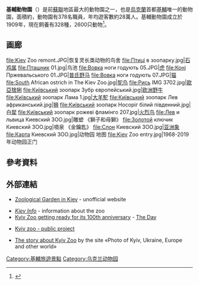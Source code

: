 {{Infobox zoo
|zoo_name=基輔動物園
|logo= Logo Kiev Zoo.svg
|logo_width=150px
|logo_caption=基輔動物園標誌
|image=Жирафа Киевский ЗОО.jpg|image_width=180px
|image_caption=基輔動物園入口
|date_opened=1909年3月21日
|date_closed=
|location={{Flag icon|Ukraine}} [[烏克蘭|烏克蘭]][[基輔|基輔]]
|area= {{Convert|34|ha|abbr=on}}
|coordinates={{Coord|50|27|15|N|30|27|46|E|type:landmark_region:UA|display=it}}
|num_animals=3000（2013年1月1日）
|num_species=369 （2013年1月1日）
|members=
|exhibits=
}}
'''基輔動物園'''（{{lang-uk|Київський Зоопарк}}）是前[[蘇聯|蘇聯]]地區最大的動物園之一，也是[[烏克蘭|烏克蘭]]首都[[基輔|基輔]]唯一的動物園，面積約{{Convert|40|ha}}，動物園有378名職員，年均遊客數約28萬人。基輔動物園成立於1909年，現在飼養有328種，2600只動物<ref name=CBCAP>{{cite news|title=Kiev zoo a 'concentration camp for animals'|url=http://www.cbc.ca/news/world/story/2011/03/23/kiev-zoo-deaths.html|accessdate=27 April 2011|newspaper=CBC news|date=23 March 2011|author=Associated Press|archive-date=2013-09-09|archive-url=https://web.archive.org/web/20130909000412/http://www.cbc.ca/news/world/story/2011/03/23/kiev-zoo-deaths.html|dead-url=no}}</ref>。
== 画廊 ==
<gallery>
file:Kiev Zoo remont.JPG|恢复灵长类动物的鸟舍
file:Птиці в зоопарку.jpg|[[石鸡属|石鸡属]]
file:Пташник 01.jpg|鸟池
file:Вовка ноги годують 05.JPG|[[虎|虎]]
file:Коні Пржевальського 01.JPG|[[普氏野马|普氏野马]]
file:Вовка ноги годують 07.JPG|[[猫|猫]]
file:South African ostrich in The Kiev Zoo.jpg|[[鸵鸟|鸵鸟]]
file:Рись IMG 3702.jpg|[[歐亞猞猁|歐亞猞猁]]
file:Київський зоопарк Зубр європейський.jpg|[[欧洲野牛|欧洲野牛]]
file:Київський зоопарк Лама 1.jpg|[[大羊駝|大羊駝]]
file:Київський зоопарк Лев африканський.jpg|[[狮|狮]]
file:Київський зоопарк Носоріг білий південний.jpg|白[[犀|犀]]
file:Київський зоопарк рожеві фламінго 207.jpg|[[火烈鸟|火烈鸟]]
file:Лев и львица Киевский ЗОО.jpg|雕塑 《獅子和母獅》
file:Золотой ключик Киевский ЗОО.jpg|噴泉 《金鑰匙》
file:Слон Киевский ЗОО.jpg|[[亚洲象|亚洲象]]
file:Карта Киевский ЗОО.jpg|动物园 地图
file:Kiev Zoo entry.jpg|1968-2019年动物园正门 
</gallery>

==參考資料==
{{reflist}}

==外部連結==
{{Commons category|Kyiv Zoo}}
* {{en icon}} {{ru icon}} [http://zoo.kyiv.org/zooinfoe.htm Zoological Garden in Kiev]{{Wayback|url=http://zoo.kyiv.org/zooinfoe.htm |date=20160303181656 }} - unofficial website
* [http://www.kiev.info/culture/zoo.htm ''Kiev Info'']{{Wayback|url=http://www.kiev.info/culture/zoo.htm |date=20160304001415 }} - information about the zoo
* [http://www.day.kiev.ua/195866/ Kyiv Zoo getting ready for its 100th anniversary]{{Wayback|url=http://www.day.kiev.ua/195866/ |date=20110522144731 }} - [[Den_(newspaper)|The Day]]
* {{ru icon}} [https://web.archive.org/web/20111124162259/http://kyivzoo.org/ Kyiv zoo - public project]
* [https://web.archive.org/web/20160304212544/http://klymenko.data-tec.net/Kyiv/Kyiv.Zoo.htm The story about Kyiv Zoo] by the site «Photo of Kyiv, Ukraine, Europe and other world»

[[Category:基輔旅遊景點|Category:基輔旅遊景點]]
[[Category:乌克兰动物园|Category:乌克兰动物园]]
